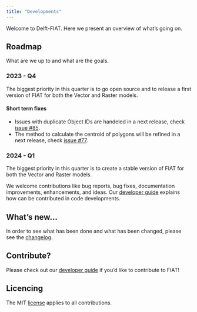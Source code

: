 ```yaml
---
title: "Developments"
---
```


Welcome to Delft-FIAT. Here we present an overview of what's going on.

## Roadmap
What are we up to and what are the goals.

### 2023 - Q4
The biggest priority in this quarter is to go open source and to release a first version of FIAT for both the Vector and Raster models.

#### Short term fixes
- Issues with duplicate Object IDs are handeled in a next release, check [issue #85](https://github.com/Deltares/Delft-FIAT/issues/85).
- The method to calculate the centroid of polygons will be refined in a next release, check [issue #77](https://github.com/Deltares/Delft-FIAT/issues/77).

### 2024 - Q1
The biggest priority in this quarter is to create a stable version of FIAT for both the Vector and Raster models.

We welcome contributions like bug reports, bug fixes, documentation improvements, enhancements, and ideas. Our [developer guide](guide.qmd) explains how can be contributed in code developments.

## What's new...
In order to see what has been done and what has been changed, please see the [changelog](../changelog.qmd).

## Contribute?
Please check out our [developer guide](guide.qmd) if you'd like to contribute to FIAT!

## Licencing
The MIT [license](https://github.com/Deltares/Delft-FIAT/blob/master/LICENSE) applies to all contributions.
